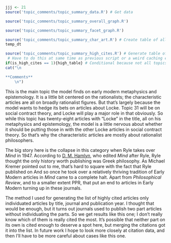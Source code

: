 ```r
jjj <- 21
source('topic_comments/topic_summary_data.R') # Get data
```

```r
source('topic_comments/topic_summary_overall_graph.R')
```

```r
source('topic_comments/topic_summary_facet_graph.R')
```

```r
source('topic_comments/topic_summary_char_art.R') # Create table of all articles in topic
temp_dt
```

```r
source('topic_comments/topic_summary_high_cites.R') # Generate table of highly cited articles. 
 # Have to do this at same time as previous script or a weird caching error occurs.
if(is_high_cites == 1){high_table} # Conditional because not all topics have high cites
cat("\n

**Comments**
	\n")
```

This is the main topic the model finds on early modern metaphysics and epistemology. It is a little bit centered on the rationalists; the characteristic articles are all on broadly rationalist figures. But that's largely because the model wants to hedge its bets on articles about Locke. Topic 31 will be on social contract theory, and Locke will play a major role in that obviously. So while this topic has twenty-eight articles with "Locke" in the title, all on his metaphysics and epistemology, the model is a little nervous about whether it should be putting those in with the other Locke articles in social contract theory. So that's why the characteristic articles are mostly about rationalist philosophers.

The big story here is the collapse in this category when Ryle takes over _Mind_ in 1947. According to [D. M. Hamlyn](https://www.jstor.org/stable/23955672?seq=5#metadata_info_tab_contents), who edited _Mind_ after Ryle, Ryle thought the only history worth publishing was Greek philosophy. As Michael Kremer pointed out to me, that's hard to square with the fact that Ryle published on And so once he took over a relatively thriving tradition of Early Modern articles in _Mind_ came to a complete halt. Apart from _Philosophical Review_, and to a smaller extent PPR, that put an end to articles in Early Modern turning up in these journals.

The method I used for generating the list of highly cited articles only individuated articles by title, journal and publication year. I thought that would be enough, but it turns out journals used to publish two part articles without individuating the parts. So we get results like this one; I don't really know which of them is really cited the most. It's possible that neither part on its own is cited enough to deserve a spot here, but merging the citations got it into the list. In future work I hope to look more closely at citation data, and then I'll have to be more careful about cases like this one.